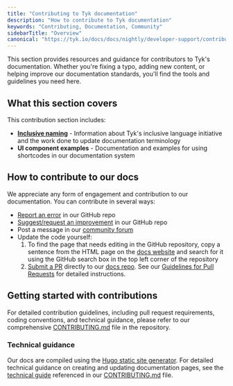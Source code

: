 ```yaml
---
title: "Contributing to Tyk documentation"
description: "How to contribute to Tyk documentation"
keywords: "Contributing, Documentation, Community"
sidebarTitle: "Overview"
canonical: "https://tyk.io/docs/docs/nightly/developer-support/contributing"
---
```


This section provides resources and guidance for contributors to Tyk's documentation. Whether you're fixing a typo, adding new content, or helping improve our documentation standards, you'll find the tools and guidelines you need here.

## What this section covers

This contribution section includes:

- **[Inclusive naming](/docs/nightly/developer-support/documentation-projects/inclusive-naming)** - Information about Tyk's inclusive language initiative and the work done to update documentation terminology
- **UI component examples** - Documentation and examples for using shortcodes in our documentation system

## How to contribute to our docs

We appreciate any form of engagement and contribution to our documentation. You can contribute in several ways:

- [Report an error](https://github.com/TykTechnologies/tyk-docs/issues) in our GitHub repo
- [Suggest/request an improvement](https://github.com/TykTechnologies/tyk-docs/issues) in our GitHub repo
- Post a message in our [community forum](https://community.tyk.io/)
- Update the code yourself:
  1. To find the page that needs editing in the GitHub repository, copy a sentence from the HTML page on the [docs website](https://tyk.io/docs) and search for it using the GitHub search box in the top left corner of the repository
  2. [Submit a PR](https://github.com/TykTechnologies/tyk-docs/pulls) directly to our [docs repo](https://github.com/TykTechnologies/tyk-docs/). See our [Guidelines for Pull Requests](https://github.com/TykTechnologies/tyk-docs/blob/master/CONTRIBUTING.md#guidelines-for-pull-requests) for detailed instructions.

## Getting started with contributions

For detailed contribution guidelines, including pull request requirements, coding conventions, and technical guidance, please refer to our comprehensive [CONTRIBUTING.md](https://github.com/TykTechnologies/tyk-docs/blob/master/CONTRIBUTING.md) file in the repository.

### Technical guidance

Our docs are compiled using the [Hugo static site generator](https://gohugo.io/). For detailed technical guidance on creating and updating documentation pages, see the [technical guide](https://github.com/TykTechnologies/tyk-docs/blob/master/CONTRIBUTING-TECHNICAL-GUIDE.md) referenced in our [CONTRIBUTING.md](https://github.com/TykTechnologies/tyk-docs/blob/master/CONTRIBUTING.md) file.

